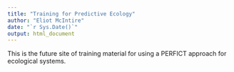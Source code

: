 ```yaml
---
title: "Training for Predictive Ecology"
author: "Eliot McIntire"
date: "`r Sys.Date()`"
output: html_document
---
```


This is the future site of training material for using a PERFICT approach for ecological systems.

